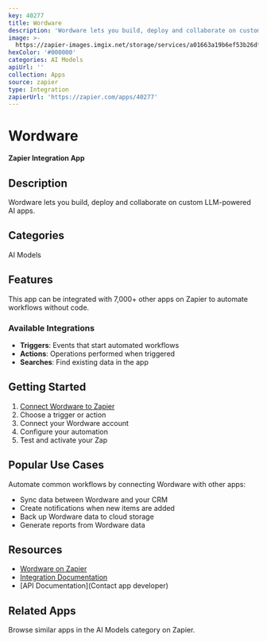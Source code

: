 ```yaml
---
key: 40277
title: Wordware
description: 'Wordware lets you build, deploy and collaborate on custom LLM-powered AI apps.'
image: >-
  https://zapier-images.imgix.net/storage/services/a01663a19b6ef53b26df08df75fe3b66.png?auto=format%2Ccompress&ixlib=python-3.0.0&q=50
hexColor: '#000000'
categories: AI Models
apiUrl: ''
collection: Apps
source: zapier
type: Integration
zapierUrl: 'https://zapier.com/apps/40277'
---
```

# Wordware

**Zapier Integration App**

## Description

Wordware lets you build, deploy and collaborate on custom LLM-powered AI apps.

## Categories

AI Models

## Features

This app can be integrated with 7,000+ other apps on Zapier to automate workflows without code.

### Available Integrations

- **Triggers**: Events that start automated workflows
- **Actions**: Operations performed when triggered
- **Searches**: Find existing data in the app

## Getting Started

1. [Connect Wordware to Zapier](https://zapier.com/apps/40277)
2. Choose a trigger or action
3. Connect your Wordware account
4. Configure your automation
5. Test and activate your Zap

## Popular Use Cases

Automate common workflows by connecting Wordware with other apps:

- Sync data between Wordware and your CRM
- Create notifications when new items are added
- Back up Wordware data to cloud storage
- Generate reports from Wordware data

## Resources

- [Wordware on Zapier](https://zapier.com/apps/40277)
- [Integration Documentation](https://zapier.com/apps/40277/integrations)
- [API Documentation](Contact app developer)

## Related Apps

Browse similar apps in the AI Models category on Zapier.
